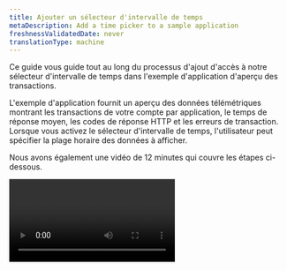 ```yaml
---
title: Ajouter un sélecteur d'intervalle de temps
metaDescription: Add a time picker to a sample application
freshnessValidatedDate: never
translationType: machine
---
```


Ce guide vous guide tout au long du processus d&apos;ajout d&apos;accès à notre sélecteur d&apos;intervalle de temps dans l&apos;exemple d&apos;application d&apos;aperçu des transactions.

L&apos;exemple d&apos;application fournit un aperçu des données télémétriques montrant les transactions de votre compte par application, le temps de réponse moyen, les codes de réponse HTTP et les erreurs de transaction. Lorsque vous activez le sélecteur d&apos;intervalle de temps, l&apos;utilisateur peut spécifier la plage horaire des données à afficher.

Nous avons également une vidéo de 12 minutes qui couvre les étapes ci-dessous.

<Video id="inyshp3m7r" type="wistia" />

## Avant de commencer [#begin]

Pour développer des projets, vous avez besoin de notre CLI (interface de ligne de commande) New Relic One. Si vous ne l&apos;avez pas encore installé, procédez comme suit :

* Installez [Node.js](https://nodejs.org/en/download/).
* Suivez les étapes 1 à 4 du [démarrage rapide de la CLI](https://one.newrelic.com/launcher/developer-center.launcher?pane=eyJuZXJkbGV0SWQiOiJkZXZlbG9wZXItY2VudGVyLmRldmVsb3Blci1jZW50ZXIifQ==). À l’étape 1, assurez-vous de faire une copie du numéro précédant le nom de votre compte. Il s&amp;apos;agit de votre identifiant de compte et vous en aurez besoin plus tard.

<Callout variant="important">
  Si vous avez déjà installé la CLI New Relic One, mais que vous ne vous souvenez pas de votre identifiant de compte, redémarrez [le démarrage rapide de la CLI](https://one.newrelic.com/launcher/developer-center.launcher?pane=eyJuZXJkbGV0SWQiOiJkZXZlbG9wZXItY2VudGVyLmRldmVsb3Blci1jZW50ZXIifQ==) , puis cliquez sur la flèche vers le bas **Get your API key** . L&amp;apos;ID de compte est le numéro qui précède le nom de votre compte.
</Callout>

Pour plus de détails, voir [Configurer votre environnement de développement](/build-apps/set-up-dev-env).

## Préparez l&apos;exemple de code du sélecteur d&apos;intervalle de temps [#picker-sample-code]

Pour commencer, procédez comme suit pour mettre à jour l&apos;UUID (ID unique) de l&apos;application et exécuter l&apos;exemple d&apos;application localement :

<Steps>
  <Step>
    Si vous ne l&apos;avez pas déjà fait, clonez les exemples d&apos;applications à partir de notre [référentiel GitHub pratique](https://github.com/newrelic/nr1-how-to).

    ```bash
    git clone https://github.com/newrelic/nr1-how-to.git
    ```
  </Step>

  <Step>
    Passer au répertoire `nr1-howto-add-time-picker-nerdlet`:

    ```bash
    cd nr1-how-to/add-time-picker/nerdlets/nr1-howto-add-time-picker-nerdlet
    ```
  </Step>

  <Step>
    Dans votre éditeur de texte préféré, ouvrez `index.js`.
  </Step>

  <Step>
    Remplacez `YOUR_ACCOUNT_ID` par votre identifiant de compte :

    <Callout variant="important">
      Votre ID de compte est disponible dans le démarrage rapide de la CLI (voir **Avant de commencer**).
    </Callout>

    ```jsx
    this.accountId = <ADD YOUR ACCOUNT ID>;
    ```
  </Step>

  <Step>
    Accédez au répertoire `add-time-picker` :

    ```bash
    cd /nr1-how-to/add-time-picker
    ```
  </Step>

  <Step>
    Exécutez ces commandes pour mettre à jour l’UUID et diffuser l’exemple d’application :

    ```bash
    nr1 update
    nr1 nerdpack:uuid -gf
    nr1 nerdpack:serve
    ```
  </Step>

  <Step>
    Une fois l&apos;exemple d&apos;application diffusé avec succès, accédez à la version locale de New Relic ([https://one.newrelic.com/?nerdpacks=local](https://one.newrelic.com/?nerdpacks=local)), cliquez sur **Apps**, puis sur **Add Time Picker**.
  </Step>
</Steps>

Après avoir lancé l&apos;application **Add Time Picker** , vous voyez un dashboard qui donne un aperçu des transactions de votre compte New Relic.

Par défaut, l&apos;application affiche vos données des 60 dernières minutes. Si vous basculez le sélecteur d&apos;intervalle de temps, les graphiques ne sont pas mis à jour car l&apos;application d&apos;aperçu des transactions n&apos;est pas connectée à la plateforme New Relic. Il n&apos;a pas accès aux données du sélecteur d&apos;intervalle de temps.

Dans les sections suivantes, vous ajouterez le sélecteur d&apos;intervalle de temps à l&apos;exemple d&apos;application et ajouterez l&apos;heure à la requête.

## Importer le `PlatformStateContext` [#import]

La première étape de l&apos;ajout du sélecteur d&apos;intervalle de temps consiste à importer le composant `PlatformStateContext` .

<Callout variant="important">
  Si vous avez besoin de plus de détails sur l&apos;exemple `PlatformStateContext` qui suit, consultez la [page API et composants](/components/platform-state-context).
</Callout>

Voici ce que fait le composant `PlatformStateContext` :

* Encapsule tout le code dans l&apos;instruction de retour de la méthode de rendu.
* Effectue un appel de fonction en transmettant l&apos;état de la plateforme New Relic.
* Renvoie tout le code de notre instruction de retour actuelle.

Procédez comme suit :

<Steps>
  <Step>
    Dans un éditeur de texte, ouvrez `/add-time-picker/nerdlets/nr1-howto-add-time-picker-nerdlet/index.js`.
  </Step>

  <Step>
    Ajoutez le composant `PlatformStateContext` à la fin de l’instruction d’importation pour qu’elle ressemble à ceci :

    ```jsx
    import {
      Grid,
      GridItem,
      HeadingText,
      AreaChart,
      TableChart,
      PieChart,
      PlatformStateContext,
    } from 'nr1';
    ```
  </Step>

  <Step>
    Juste en dessous du `return` actuel, insérez ce code pour le composant `PlatformStateContext` :

    ```jsx
    <PlatformStateContext.Consumer>
        {(platformState) => {
    return (
    // ADD THE CURRENT RETURN CODE HERE
    )
    }}
    </PlatformStateContext.Consumer>
    ```
  </Step>

  <Step>
    Déplacez le code d&apos;application actuel afin qu&apos;il se trouve sous le `return` de l&amp;apos;appel de fonction `platformState` . L&amp;apos;instruction `return` devrait maintenant ressembler à ceci :

    ```jsx
    return (
      <PlatformStateContext.Consumer>
        {(platformState) => {
          return (
            <>
              <Grid
                className="primary-grid"
                spacingType={[Grid.SPACING_TYPE.NONE, Grid.SPACING_TYPE.NONE]}
              >
                <GridItem className="primary-content-container" columnSpan={6}>
                  <main className="primary-content full-height">
                    <HeadingText
                      spacingType={[HeadingText.SPACING_TYPE.MEDIUM]}
                      type={HeadingText.TYPE.HEADING_4}
                    >
                      Transaction Overview
                    </HeadingText>
                    <TableChart
                      fullWidth
                      accountId={this.accountId}
                      query={trxOverview}
                    />
                  </main>
                </GridItem>
                <GridItem className="primary-content-container" columnSpan={6}>
                  <main className="primary-content full-height">
                    <HeadingText
                      spacingType={[HeadingText.SPACING_TYPE.MEDIUM]}
                      type={HeadingText.TYPE.HEADING_4}
                    >
                      Average Response Time
                    </HeadingText>
                    <AreaChart
                      fullWidth
                      accountId={this.accountId}
                      query={avgResTime}
                    />
                  </main>
                </GridItem>
                <GridItem className="primary-content-container" columnSpan={6}>
                  <main className="primary-content full-height">
                    <HeadingText
                      spacingType={[HeadingText.SPACING_TYPE.MEDIUM]}
                      type={HeadingText.TYPE.HEADING_4}
                    >
                      Response Code
                    </HeadingText>
                    <PieChart
                      fullWidth
                      accountId={this.accountId}
                      query={responseCodes}
                    />
                  </main>
                </GridItem>
                <GridItem className="primary-content-container" columnSpan={6}>
                  <main className="primary-content full-height">
                    <HeadingText
                      spacingType={[HeadingText.SPACING_TYPE.MEDIUM]}
                      type={HeadingText.TYPE.HEADING_4}
                    >
                      Transaction Errors
                    </HeadingText>
                    <PieChart
                      fullWidth
                      accountId={this.accountId}
                      query={errCount}
                    />
                  </main>
                </GridItem>
              </Grid>
            </>
          );
        }}
      </PlatformStateContext.Consumer>
    );
    ```
  </Step>

  <Step>
    Ajoutez une instruction `console.log` pour vous assurer que vous voyez les données appropriées. Insérez le code suivant dans l&amp;apos;instruction de retour `PlatformState` juste avant la tag d&amp;apos;ouverture du composant `<Grid>` :

    ```jsx
    /* Taking a peek at the PlatformState */
    console.log(platformState);
    ```
  </Step>
</Steps>

Une fois ces étapes terminées, la console de votre navigateur affiche le log.

## Ajoutez l&apos;heure à la requête [#add-time]

Dans votre console, vous devriez voir certaines données de l’état de la plateforme New Relic. Vous êtes maintenant prêt à ajouter `timeRange` données pour mettre à jour les graphiques dans l’application de présentation des transactions.

Cette étape nécessite d’importer la méthode utilitaire `timeRangeToNrql` à partir de la bibliothèque de la communauté d’applications New Relic.

<Callout variant="important">
  Vous pouvez obtenir plus de détails sur la bibliothèque communautaire d&apos;applications New Relic à partir de notre [référentiel GitHub (repository)](https://github.com/newrelic/nr1-community).
</Callout>

Cette méthode d&apos;assistance prend vos données de durée `PlatformState.timeRange` , les formate à partir de millisecondes et renvoie une instruction `SINCE` formatée à ajouter à votre `NRQL`.

<Steps>
  <Step>
    Importez la méthode `timeRangeToNrql` en insérant cette ligne de code sous les autres sections `import` :

    <Callout variant="important">
      Vous n’avez pas besoin d’inclure le `AccountDropdown` de l’exemple d’importation de la communauté.
    </Callout>

    ```jsx
    import { timeRangeToNrql } from '@newrelic/nr1-community';
    ```
  </Step>

  <Step>
    Transmettez le `platformState` à l&amp;apos;assistant `timeRangeToNrql` et enregistrez sa sortie sous forme d&amp;apos;instruction `since` pour une utilisation ultérieure :

    ```jsx
    const since = timeRangeToNrql(platformState);
    ```
  </Step>

  <Step>
    Après avoir créé la variable `since` , parcourez le code de l&amp;apos;instruction de retour `PlatformStateContext` et concaténez la variable `since` dans chacune des requêtes de composants de graphique existantes. Voici un exemple `TableChart` :

    ```jsx
    <TableChart fullWidth accountId={this.accountId} query={trxOverview + since} />
    ```
  </Step>

  <Step>
    Après avoir mis à jour tous les composants du graphique, vérifiez que le fichier `index.js` final ressemble à ceci :

    <Callout variant="important">
      Cet exemple de code complété se trouve dans votre `nerdlet final.js`.
    </Callout>

    ```jsx
    import React from 'react';
    import {
      PlatformStateContext,
      Grid,
      GridItem,
      HeadingText,
      AreaChart,
      TableChart,
      PieChart,
    } from 'nr1';
    import { timeRangeToNrql } from '@newrelic/nr1-community';

    export default class Nr1HowtoAddTimePicker extends React.Component {
      constructor(props) {
        super(props);
        this.accountId = 1;
      }
      render() {
        const avgResTime = `SELECT average(duration) FROM Transaction FACET appName TIMESERIES AUTO `;
        const trxOverview = `FROM Transaction SELECT count(*) as 'Transactions', apdex(duration) as 'apdex', percentile(duration, 99, 95) FACET appName `;
        const errCount = `FROM TransactionError SELECT count(*) as 'Transaction Errors' FACET error.message `;
        const responseCodes = `SELECT count(*) as 'Response Code' FROM Transaction FACET httpResponseCode `;

        return (
          <PlatformStateContext.Consumer>
            {(platformState) => {
              /* Taking a peek at the platformState */
              console.log(platformState);

              const since = timeRangeToNrql(platformState);
              console.log(since);

              return (
                <>
                  <Grid
                    className="primary-grid"
                    spacingType={[Grid.SPACING_TYPE.NONE, Grid.SPACING_TYPE.NONE]}
                  >
                    <GridItem className="primary-content-container" columnSpan={6}>
                      <main className="primary-content full-height">
                        <HeadingText
                          spacingType={[HeadingText.SPACING_TYPE.MEDIUM]}
                          type={HeadingText.TYPE.HEADING_4}
                        >
                          Transaction Overview
                        </HeadingText>
                        <TableChart
                          fullWidth
                          accountId={this.accountId}
                          query={trxOverview + since}
                        />
                      </main>
                    </GridItem>
                    <GridItem className="primary-content-container" columnSpan={6}>
                      <main className="primary-content full-height">
                        <HeadingText
                          spacingType={[HeadingText.SPACING_TYPE.MEDIUM]}
                          type={HeadingText.TYPE.HEADING_4}
                        >
                          Average Response Time
                        </HeadingText>
                        <AreaChart
                          fullWidth
                          accountId={this.accountId}
                          query={avgResTime + since}
                        />
                      </main>
                    </GridItem>
                    <GridItem className="primary-content-container" columnSpan={6}>
                      <main className="primary-content full-height">
                        <HeadingText
                          spacingType={[HeadingText.SPACING_TYPE.MEDIUM]}
                          type={HeadingText.TYPE.HEADING_4}
                        >
                          Response Code
                        </HeadingText>
                        <PieChart
                          fullWidth
                          accountId={this.accountId}
                          query={responseCodes + since}
                        />
                      </main>
                    </GridItem>
                    <GridItem className="primary-content-container" columnSpan={6}>
                      <main className="primary-content full-height">
                        <HeadingText
                          spacingType={[HeadingText.SPACING_TYPE.MEDIUM]}
                          type={HeadingText.TYPE.HEADING_4}
                        >
                          Transaction Errors
                        </HeadingText>
                        <PieChart
                          fullWidth
                          accountId={this.accountId}
                          query={errCount + since}
                        />
                      </main>
                    </GridItem>
                  </Grid>
                </>
              );
            }}
          </PlatformStateContext.Consumer>
        );
      }
    }
    ```
  </Step>
</Steps>

## Résumé [#summary]

Une fois toutes les étapes de cet exemple terminées, vous avez implémenté avec succès le sélecteur d&apos;intervalle de temps dans votre application en important le composant `PlatformStateContext` et en accédant à son objet de données `timePicker` .